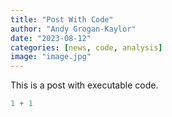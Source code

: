 ```yaml
---
title: "Post With Code"
author: "Andy Grogan-Kaylor"
date: "2023-08-12"
categories: [news, code, analysis]
image: "image.jpg"
---
```


This is a post with executable code.

```r
1 + 1
```
